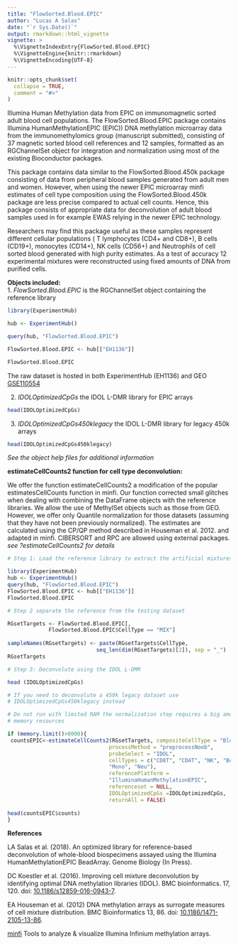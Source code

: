 ```yaml
---
title: "FlowSorted.Blood.EPIC"
author: "Lucas A Salas"
date: "`r Sys.Date()`"
output: rmarkdown::html_vignette
vignette: >
  %\VignetteIndexEntry{FlowSorted.Blood.EPIC}
  %\VignetteEngine{knitr::rmarkdown}
  %\VignetteEncoding{UTF-8}
---
```


```r
knitr::opts_chunk$set(
  collapse = TRUE,
  comment = "#>"
)
```

 Illumina Human Methylation data from EPIC on immunomagnetic sorted adult 
 blood cell populations. The FlowSorted.Blood.EPIC package contains Illumina
 HumanMethylationEPIC (EPIC)) DNA methylation microarray data
 from the immunomethylomics group (manuscript submitted), consisting of 37 
 magnetic sorted blood cell references and 12 samples, formatted as an
 RGChannelSet object for  integration and normalization using
 most of the existing Bioconductor packages.

 This package contains data similar to the FlowSorted.Blood.450k
 package consisting of data from peripheral blood samples generated from
 adult men and women. However, when using the newer EPIC microarray minfi 
 estimates of cell type composition using the FlowSorted.Blood.450k package
 are less precise compared to actual cell counts. Hence, this package
 consists of appropriate data for deconvolution of adult blood samples
 used in for example EWAS relying in the newer EPIC technology.

 Researchers may find this package useful as these samples represent
 different cellular populations ( T lymphocytes (CD4+ and CD8+), B cells
 (CD19+), monocytes (CD14+), NK cells (CD56+) and Neutrophils of cell
 sorted blood generated with high purity estimates. As a test of accuracy
 12 experimental mixtures were reconstructed using fixed amounts of DNA from
 purified cells. 
 
**Objects included:**  
 1. *FlowSorted.Blood.EPIC* is the RGChannelSet object containing the reference 
 library
 
```r
library(ExperimentHub)  

hub <- ExperimentHub()  

query(hub, "FlowSorted.Blood.EPIC")  

FlowSorted.Blood.EPIC <- hub[["EH1136"]]  

FlowSorted.Blood.EPIC  
```
 The raw dataset is hosted in both ExperimentHub (EH1136) and GEO 
 [GSE110554](https://www.ncbi.nlm.nih.gov/geo/query/acc.cgi?acc=GSE110554)  

 2. *IDOLOptimizedCpGs* the IDOL L-DMR library for EPIC arrays  
```r
head(IDOLOptimizedCpGs)  
```  
 3. *IDOLOptimizedCpGs450klegacy* the IDOL L-DMR library for legacy 450k 
 arrays  
```r
head(IDOLOptimizedCpGs450klegacy)  
```  
 *See the object help files for additional information*  
 
**estimateCellCounts2 function for cell type deconvolution:**  
 
 We offer the function estimateCellCounts2 a modification of  the popular 
 estimatesCellCounts function in minfi. Our function corrected small glitches 
 when dealing with combining the DataFrame objects with the reference libraries.
 We allow the use of MethylSet objects such as those from GEO. However, we offer
 only Quantile normalization for those datasets (assuming that they have not 
 been previously normalized). The estimates are calculated using the CP/QP 
 method described in Houseman et al. 2012.  and adapted in minfi.
 CIBERSORT and RPC are allowed using external packages.  
 *see ?estimateCellCounts2 for details*  
```r
# Step 1: Load the reference library to extract the artificial mixtures  

library(ExperimentHub)  
hub <- ExperimentHub()  
query(hub, "FlowSorted.Blood.EPIC")  
FlowSorted.Blood.EPIC <- hub[["EH1136"]]  
FlowSorted.Blood.EPIC  

# Step 2 separate the reference from the testing dataset  

RGsetTargets <- FlowSorted.Blood.EPIC[,
             FlowSorted.Blood.EPIC$CellType == "MIX"]  
             
sampleNames(RGsetTargets) <- paste(RGsetTargets$CellType,
                            seq_len(dim(RGsetTargets)[2]), sep = "_")  
RGsetTargets  

# Step 3: Deconvolute using the IDOL L-DMR  

head (IDOLOptimizedCpGs)  

# If you need to deconvolute a 450k legacy dataset use 
# IDOLOptimizedCpGs450klegacy instead  

# Do not run with limited RAM the normalization step requires a big amount of 
# memory resources  

if (memory.limit()>8000){  
 countsEPIC<-estimateCellCounts2(RGsetTargets, compositeCellType = "Blood",   
                                processMethod = "preprocessNoob",  
                                probeSelect = "IDOL",  
                                cellTypes = c("CD8T", "CD4T", "NK", "Bcell",  
                                "Mono", "Neu"),  
                                referencePlatform =   
                                "IlluminaHumanMethylationEPIC",  
                                referenceset = NULL,  
                                IDOLOptimizedCpGs =IDOLOptimizedCpGs,   
                                returnAll = FALSE)  
                                
head(countsEPIC$counts)  
}
``` 
 


  
 **References**  

 LA Salas et al. (2018). An optimized library for reference-based deconvolution 
 of whole-blood biospecimens assayed using the Illumina HumanMethylationEPIC
 BeadArray. Genome Biology (In Press).  
 
 DC Koestler et al. (2016). Improving cell mixture deconvolution by
 identifying optimal DNA methylation libraries (IDOL). BMC bioinformatics.
 17, 120. doi:
 [10.1186/s12859-016-0943-7](https://dx.doi.org/10.1186/s12859-016-0943-7).  
 
 EA Houseman et al. (2012) DNA methylation arrays as surrogate
 measures of cell mixture distribution. BMC Bioinformatics 13, 86.
 doi:
 [10.1186/1471-2105-13-86](https://dx.doi.org/10.1186/1471-2105-13-86).  
 
 [minfi](http://bioconductor.org/packages/release/bioc/html/minfi.html)
 Tools to analyze & visualize Illumina Infinium methylation arrays.


